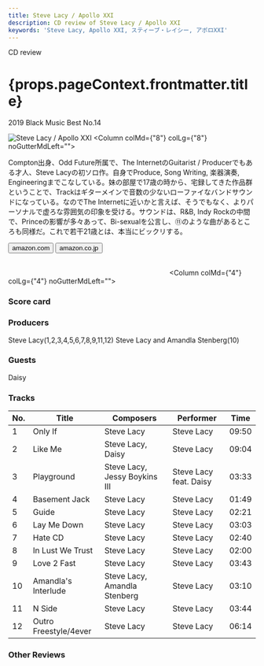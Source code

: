 ```yaml
---
title: Steve Lacy / Apollo XXI
description: CD review of Steve Lacy / Apollo XXI
keywords: 'Steve Lacy, Apollo XXI, スティーブ・レイシー, アポロXXI'
---
```





<p className="largeP">CD review</p>
<h1 className="h1--no--margin">{props.pageContext.frontmatter.title}</h1>
<p className="largeP"><Link to="/best50/2019/">2019 Black Music Best No.14</Link></p>

<Row  className="image-card-group">
	<Column colMd={"3"} colLg={"4"} noGutterMdLeft="">
       <ImageCard>

![Steve Lacy / Apollo XXI](../../images/cd/stevelacy1L.jpg) 
</ImageCard>
	</Column>
	<Column colMd={"8"} colLg={"8"} noGutterMdLeft="">
	<p>
	Compton出身、Odd Future所属で、The InternetのGuitarist / Producerでもある才人、Steve Lacyの初ソロ作。自身でProduce, Song Writing, 楽器演奏, Engineeringまでこなしている。妹の部屋で17歳の時から、宅録してきた作品群ということで、Trackはギターメインで音数の少ないローファイなバンドサウンドになっている。なのでThe Internetに近いかと言えば、そうでもなく、よりパーソナルで虚ろな雰囲気の印象を受ける。サウンドは、R&B, Indy Rockの中間で、Princeの影響が多々あって、Bi-sexualを公言し、⑪のような曲があるところも同様だ。これで若干21歳とは、本当にビックリする。
	</p>
	<div>
	  <Button className="button-right-mergin"  href="https://amzn.to/2ZWNpUM" kind="primary" size="small" renderIcon={ArrowUpRight24}>
      amazon.com
    </Button>
    <Button className="button-right-mergin"  href="https://amzn.to/3gABzFQ" kind="secondary" size="small" renderIcon={ArrowUpRight24}>
      amazon.co.jp
    </Button>
	</div>
	<a style="display:inline-block;overflow:hidden;background:url(https://linkmaker.itunes.apple.com/ja-jp/lockup.svg?releaseDate=2019-05-24&kind=album&bubble=apple_music&style=mono-black) no-repeat;width:180px;height:45px;" href="https://geo.music.apple.com/jp/album/apollo-xxi/1464093474?mt=1&app=music&ls=1&at=11lcug"></a>
	<a style="display:inline-block;overflow:hidden;background:url(https://linkmaker.itunes.apple.com/ja-jp/badge-lrg.svg?releaseDate=2019-05-24T00:00:00Z&kind=album&bubble=itunes_music) no-repeat;width:140px;height:45px;" href="https://geo.music.apple.com/jp/album/apollo-xxi/1464093474?app=itunes&at=11lcug"></a>
	</Column>
</Row>
<Row >
	<Column colMd={"4"} colLg={"4"} noGutterMdLeft="">
<div>
    <h3>Score card</h3>
	<SliderJS1 value="5" />
    <SliderJS2 value="2" />
	<SliderJS3 value="1" />
    <SliderJS4 value="9" />
</div>
</Column>
<Column colMd={"8"} colLg={"8"} noGutterMdLeft="">
<div>
<h3>Producers</h3>
<p>
Steve Lacy(1,2,3,4,5,6,7,8,9,11,12)
Steve Lacy and Amandla Stenberg(10)
</p>
<h3>Guests</h3>
<p>
Daisy
</p>
</div>
</Column>
</Row>

<h3>Tracks</h3>

| No. |	Title	              |	Composers	                  |	Performer	           |Time   |
| --- | --------------------- |	----------------------------- |	---------------------- | ----- |
|1    | Only If               |	Steve Lacy                    |	Steve Lacy	           | 09:50 |
|2    | Like Me               |	Steve Lacy, Daisy             |	Steve Lacy	           | 09:04 |
|3    | Playground            |	Steve Lacy, Jessy Boykins III |	Steve Lacy feat. Daisy | 03:33 |
|4    | Basement Jack         |	Steve Lacy                    |	Steve Lacy	           | 01:49 |
|5    | Guide                 |	Steve Lacy                    |	Steve Lacy	           | 02:21 |
|6    | Lay Me Down           |	Steve Lacy                    |	Steve Lacy	           | 03:03 |
|7    | Hate CD               |	Steve Lacy                    |	Steve Lacy	           | 02:40 |
|8    | In Lust We Trust      |	Steve Lacy                    |	Steve Lacy	           | 02:00 |
|9    | Love 2 Fast           |	Steve Lacy                    |	Steve Lacy	           | 03:43 |
|10   | Amandla's Interlude   |	Steve Lacy, Amandla Stenberg  |	Steve Lacy	           | 03:10 |
|11   | N Side                |	Steve Lacy                    |	Steve Lacy	           | 03:44 |
|12   | Outro Freestyle/4ever |	Steve Lacy                    |	Steve Lacy	           | 06:14 |

<h3>Other Reviews</h3>

<Row>
<Column colMd={3} colLg={3} noGutterMdLeft>
<Review1 />
</Column>
</Row>